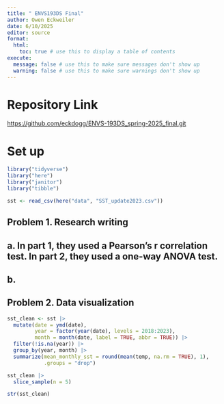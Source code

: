 ```yaml
---
title: " ENVS193DS Final"
author: Owen Eckweiler
date: 6/10/2025
editor: source
format:
  html:
    toc: true # use this to display a table of contents
execute:
  message: false # use this to make sure messages don't show up
  warning: false # use this to make sure warnings don't show up
---
```


# Repository Link

<https://github.com/eckdogg/ENVS-193DS_spring-2025_final.git>


# Set up

```r
library("tidyverse")
library("here")
library("janitor")
library("tibble")

sst <- read_csv(here("data", "SST_update2023.csv"))
```


## Problem 1. Research writing

## a. In part 1, they used a Pearson's r correlation test. In part 2, they used a one-way ANOVA test.

## b. 


## Problem 2. Data visualization

```r
sst_clean <- sst |>
  mutate(date = ymd(date),
         year = factor(year(date), levels = 2018:2023),
         month = month(date, label = TRUE, abbr = TRUE)) |>
  filter(!is.na(year)) |>
  group_by(year, month) |>
  summarize(mean_monthly_sst = round(mean(temp, na.rm = TRUE), 1),
            .groups = "drop")

sst_clean |> 
  slice_sample(n = 5)

str(sst_clean)
```

